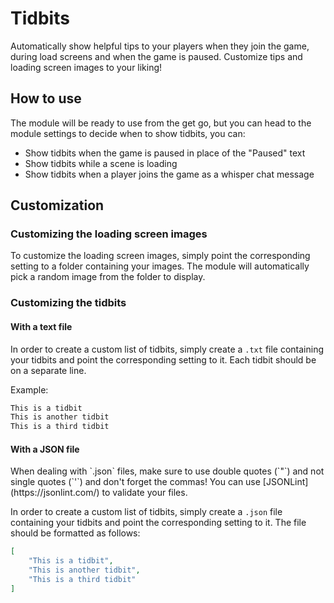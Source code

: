 
# Tidbits

<ModuleInfo/>

Automatically show helpful tips to your players when they join the game, during load screens and when the game is paused. Customize tips and loading screen images to your liking!

## How to use

The module will be ready to use from the get go, but you can head to the module settings to decide when to show tidbits, you can:

- Show tidbits when the game is paused in place of the "Paused" text
- Show tidbits while a scene is loading
- Show tidbits when a player joins the game as a whisper chat message

## Customization

### Customizing the loading screen images

To customize the loading screen images, simply point the corresponding setting to a folder containing your images. The module will automatically pick a random image from the folder to display.

### Customizing the tidbits

#### With a text file

In order to create a custom list of tidbits, simply create a `.txt` file containing your tidbits and point the corresponding setting to it. Each tidbit should be on a separate line.

Example:

```txt
This is a tidbit
This is another tidbit
This is a third tidbit
```

#### With a JSON file

<Callout type='warning' emoji='⚠️'>
When dealing with `.json` files, make sure to use double quotes (`"`) and not single quotes (`'`) and don't forget the commas! You can use [JSONLint](https://jsonlint.com/) to validate your files.
</Callout>

In order to create a custom list of tidbits, simply create a `.json` file containing your tidbits and point the corresponding setting to it. The file should be formatted as follows:

```json
[
    "This is a tidbit",
    "This is another tidbit",
    "This is a third tidbit"
]
```

